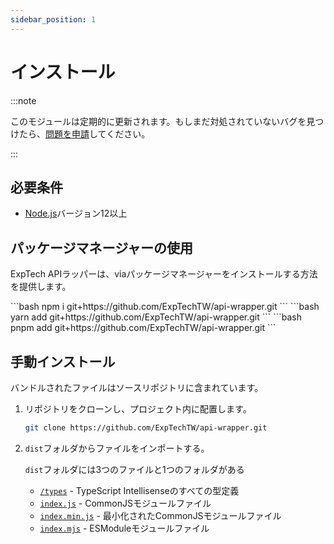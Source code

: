 ```yaml
---
sidebar_position: 1
---
```



# インストール

:::note

このモジュールは定期的に更新されます。もしまだ対処されていないバグを見つけたら、[問題を申請](https://github.com/ExpTechTW/api-wrapper/issues/new)してください。

:::

## 必要条件

- [Node.js](https://nodejs.org)バージョン12以上

## パッケージマネージャーの使用

ExpTech APIラッパーは、viaパッケージマネージャーをインストールする方法を提供します。

<Tabs groupId="pacakge-manager">
  <TabItem value="npm" label="npm">
    ```bash
    npm i git+https://github.com/ExpTechTW/api-wrapper.git
    ```
  </TabItem>
  <TabItem value="yarn" label="Yarn">
    ```bash
    yarn add git+https://github.com/ExpTechTW/api-wrapper.git
    ```
  </TabItem>
  <TabItem value="pnpm" label="pnpm">
    ```bash
    pnpm add git+https://github.com/ExpTechTW/api-wrapper.git
    ```
  </TabItem>
</Tabs>

## 手動インストール

バンドルされたファイルはソースリポジトリに含まれています。

1. リポジトリをクローンし、プロジェクト内に配置します。

   ```bash
   git clone https://github.com/ExpTechTW/api-wrapper.git
   ```

2. `dist`フォルダからファイルをインポートする。

   `dist`フォルダには3つのファイルと1つのフォルダがある

   - [`/types`](https://github.com/ExpTechTW/api-wrapper/blob/main/dist/types) - TypeScript Intellisenseのすべての型定義
   - [`index.js`](https://github.com/ExpTechTW/api-wrapper/blob/main/dist/index.js) - CommonJSモジュールファイル
   - [`index.min.js`](https://github.com/ExpTechTW/api-wrapper/blob/main/dist/index.min.js) - 最小化されたCommonJSモジュールファイル
   - [`index.mjs`](https://github.com/ExpTechTW/api-wrapper/blob/main/dist/index.mjs) - ESModuleモジュールファイル 